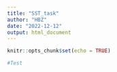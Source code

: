 ```yaml
---
title: "SST_task"
author: "HBZ"
date: "2022-12-12"
output: html_document
---
```


```r
knitr::opts_chunk$set(echo = TRUE)
```

```r
#Test
```

